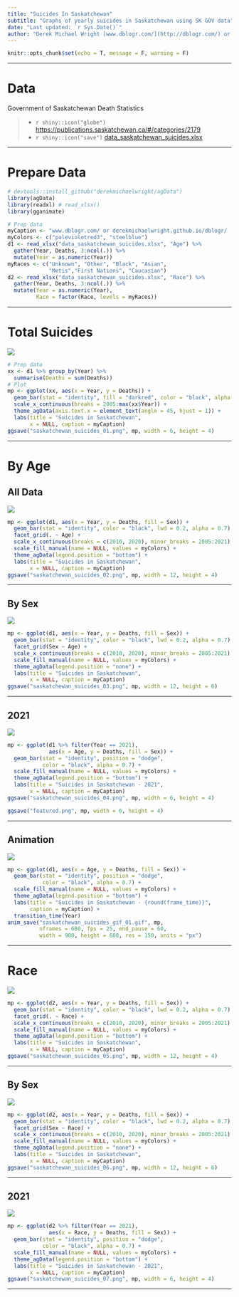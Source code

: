 ```yaml
---
title: "Suicides In Saskatchewan"
subtitle: "Graphs of yearly suicides in Saskatchewan using SK GOV data"
date: "Last updated: `r Sys.Date()`"
author: "Derek Michael Wright [www.dblogr.com/](http://dblogr.com/) or [derekmichaelwright.github.io/dblogr](https://derekmichaelwright.github.io/dblogr/) <derek.wright@usask.ca>"
---
```


```r
knitr::opts_chunk$set(echo = T, message = F, warning = F)
```

---

# Data

Government of Saskatchewan Death Statistics

> - `r shiny::icon("globe")` [https://publications.saskatchewan.ca/#/categories/2179](https://publications.saskatchewan.ca/#/categories/2179){target="_blank"}
> - `r shiny::icon("save")` [data_saskatchewan_suicides.xlsx](data_saskatchewan_suicides.xlsx)

---

# Prepare Data

```r
# devtools::install_github("derekmichaelwright/agData")
library(agData)
library(readxl) # read_xlsx()
library(gganimate)
```

```r
# Prep data
myCaption <- "www.dblogr.com/ or derekmichaelwright.github.io/dblogr/ | Data: SK GOV"
myColors <- c("palevioletred3", "steelblue")
d1 <- read_xlsx("data_saskatchewan_suicides.xlsx", "Age") %>%
  gather(Year, Deaths, 3:ncol(.)) %>% 
  mutate(Year = as.numeric(Year))
myRaces <- c("Unknown", "Other", "Black", "Asian",
             "Metis","First Nations", "Caucasian")
d2 <- read_xlsx("data_saskatchewan_suicides.xlsx", "Race") %>%
  gather(Year, Deaths, 3:ncol(.)) %>% 
  mutate(Year = as.numeric(Year),
         Race = factor(Race, levels = myRaces))
```

---

# Total Suicides

![](saskatchewan_suicides_01.png)

```r
# Prep data
xx <- d1 %>% group_by(Year) %>%
  summarise(Deaths = sum(Deaths))
# Plot
mp <- ggplot(xx, aes(x = Year, y = Deaths)) +
  geom_bar(stat = "identity", fill = "darkred", color = "black", alpha = 0.7) +
  scale_x_continuous(breaks = 2005:max(xx$Year)) + 
  theme_agData(axis.text.x = element_text(angle = 45, hjust = 1)) +
  labs(title = "Suicides in Saskatchewan", 
       x = NULL, caption = myCaption)
ggsave("saskatchewan_suicides_01.png", mp, width = 6, height = 4)
```

---

# By Age {.tabset .tabset-pills}

## All Data

![](saskatchewan_suicides_02.png)

```r
mp <- ggplot(d1, aes(x = Year, y = Deaths, fill = Sex)) +
  geom_bar(stat = "identity", color = "black", lwd = 0.2, alpha = 0.7) +
  facet_grid(. ~ Age) +
  scale_x_continuous(breaks = c(2010, 2020), minor_breaks = 2005:2021) +
  scale_fill_manual(name = NULL, values = myColors) +
  theme_agData(legend.position = "bottom") +
  labs(title = "Suicides in Saskatchewan", 
       x = NULL, caption = myCaption)
ggsave("saskatchewan_suicides_02.png", mp, width = 12, height = 4)
```

---

## By Sex

![](saskatchewan_suicides_03.png)

```r
mp <- ggplot(d1, aes(x = Year, y = Deaths, fill = Sex)) +
  geom_bar(stat = "identity", color = "black", lwd = 0.2, alpha = 0.7) +
  facet_grid(Sex ~ Age) +
  scale_x_continuous(breaks = c(2010, 2020), minor_breaks = 2005:2021) +
  scale_fill_manual(name = NULL, values = myColors) +
  theme_agData(legend.position = "none") +
  labs(title = "Suicides in Saskatchewan", 
       x = NULL, caption = myCaption)
ggsave("saskatchewan_suicides_03.png", mp, width = 12, height = 6)
```

---

## 2021

![](saskatchewan_suicides_04.png)

```r
mp <- ggplot(d1 %>% filter(Year == 2021), 
             aes(x = Age, y = Deaths, fill = Sex)) +
  geom_bar(stat = "identity", position = "dodge",
           color = "black", alpha = 0.7) +
  scale_fill_manual(name = NULL, values = myColors) +
  theme_agData(legend.position = "bottom") +
  labs(title = "Suicides in Saskatchewan - 2021", 
       x = NULL, caption = myCaption)
ggsave("saskatchewan_suicides_04.png", mp, width = 6, height = 4)
```

```r
ggsave("featured.png", mp, width = 6, height = 4)
```

---

## Animation

![](saskatchewan_suicides_gif_01.gif)

```r
mp <- ggplot(d1, aes(x = Age, y = Deaths, fill = Sex)) +
  geom_bar(stat = "identity", position = "dodge", 
           color = "black", alpha = 0.7) +
  scale_fill_manual(name = NULL, values = myColors) +
  theme_agData(legend.position = "bottom") +
  labs(title = "Suicides in Saskatchewan - {round(frame_time)}",
       caption = myCaption) +
  transition_time(Year)
anim_save("saskatchewan_suicides_gif_01.gif", mp, 
          nframes = 600, fps = 25, end_pause = 60, 
          width = 900, height = 600, res = 150, units = "px")
```

---

# Race {.tabset .tabset-pills}

![](saskatchewan_suicides_05.png)

```r
mp <- ggplot(d2, aes(x = Year, y = Deaths, fill = Sex)) +
  geom_bar(stat = "identity", color = "black", lwd = 0.2, alpha = 0.7) +
  facet_grid(. ~ Race) +
  scale_x_continuous(breaks = c(2010, 2020), minor_breaks = 2005:2021) +
  scale_fill_manual(name = NULL, values = myColors) +
  theme_agData(legend.position = "bottom") +
  labs(title = "Suicides in Saskatchewan", 
       x = NULL, caption = myCaption)
ggsave("saskatchewan_suicides_05.png", mp, width = 12, height = 4)
```

---

## By Sex

![](saskatchewan_suicides_06.png)

```r
mp <- ggplot(d2, aes(x = Year, y = Deaths, fill = Sex)) +
  geom_bar(stat = "identity", color = "black", lwd = 0.2, alpha = 0.7) +
  facet_grid(Sex ~ Race) +
  scale_x_continuous(breaks = c(2010, 2020), minor_breaks = 2005:2021) +
  scale_fill_manual(name = NULL, values = myColors) +
  theme_agData(legend.position = "none") +
  labs(title = "Suicides in Saskatchewan", 
       x = NULL, caption = myCaption)
ggsave("saskatchewan_suicides_06.png", mp, width = 12, height = 6)
```

---

## 2021

![](saskatchewan_suicides_07.png)

```r
mp <- ggplot(d2 %>% filter(Year == 2021), 
             aes(x = Race, y = Deaths, fill = Sex)) +
  geom_bar(stat = "identity", position = "dodge",
           color = "black", alpha = 0.7) +
  scale_fill_manual(name = NULL, values = myColors) +
  theme_agData(legend.position = "bottom") +
  labs(title = "Suicides in Saskatchewan - 2021", 
       x = NULL, caption = myCaption)
ggsave("saskatchewan_suicides_07.png", mp, width = 6, height = 4)
```

---
